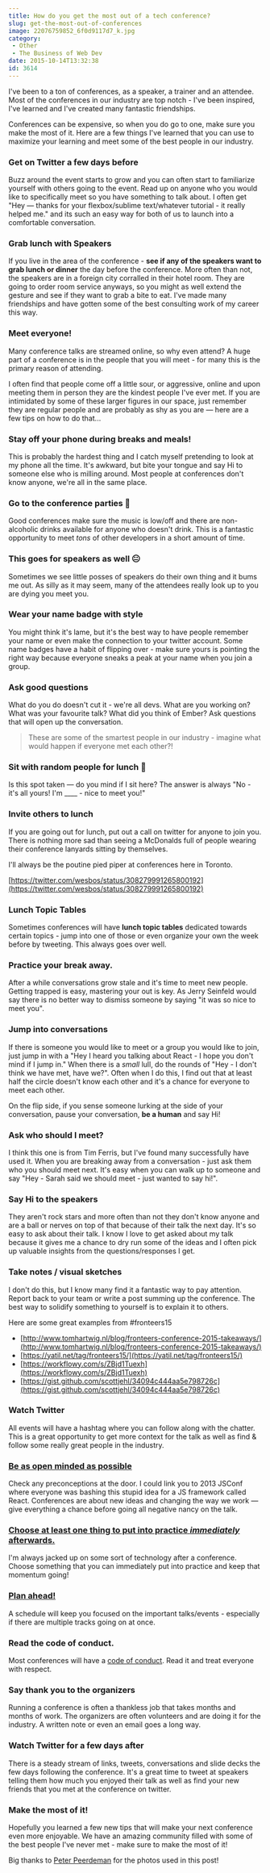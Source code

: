 ```yaml
---
title: How do you get the most out of a tech conference?
slug: get-the-most-out-of-conferences
image: 22076759852_6f0d9117d7_k.jpg
category:
 - Other
 - The Business of Web Dev
date: 2015-10-14T13:32:38
id: 3614
---
```


I've been to a ton of conferences, as a speaker, a trainer and an attendee. Most of the conferences in our industry are top notch - I've been inspired, I've learned and I've created many fantastic friendships.

Conferences can be expensive, so when you do go to one, make sure you make the most of it. Here are a few things I've learned that you can use to maximize your learning and meet some of the best people in our industry.

### Get on Twitter a few days before

Buzz around the event starts to grow and you can often start to familiarize yourself with others going to the event. Read up on anyone who you would like to specifically meet so you have something to talk about. I often get "Hey — thanks for your flexbox/sublime text/whatever tutorial - it really helped me." and its such an easy way for both of us to launch into a comfortable conversation.

### Grab lunch with Speakers

If you live in the area of the conference - **see if any of the speakers want to grab lunch or dinner** the day before the conference. More often than not, the speakers are in a foreign city corralled in their hotel room. They are going to order room service anyways, so you might as well extend the gesture and see if they want to grab a bite to eat. I've made many friendships and have gotten some of the best consulting work of my career this way.

### Meet everyone!

Many conference talks are streamed online, so why even attend? A huge part of a conference is in the people that you will meet - for many this is the primary reason of attending.

I often find that people come off a little sour, or aggressive, online and upon meeting them in person they are the kindest people I've ever met. If you are intimidated by some of these larger figures in our space, just remember they are regular people and are probably as shy as you are — here are a few tips on how to do that...

### Stay off your phone during breaks and meals!

This is probably the hardest thing and I catch myself pretending to look at my phone all the time. It's awkward, but bite your tongue and say Hi to someone else who is milling around. Most people at conferences don't know anyone, we're all in the same place.

### Go to the conference parties 🎉

Good conferences make sure the music is low/off and there are non-alcoholic drinks available for anyone who doesn't drink. This is a fantastic opportunity to meet _tons_ of other developers in a short amount of time.

### This goes for speakers as well 😐

Sometimes we see little posses of speakers do their own thing and it bums me out. As silly as it may seem, many of the attendees really look up to you are dying you meet you.

### Wear your name badge with style

You might think it's lame, but it's the best way to have people remember your name or even make the connection to your twitter account. Some name badges have a habit of flipping over - make sure yours is pointing the right way because everyone sneaks a peak at your name when you join a group.

### Ask good questions

What do you do doesn't cut it - we're all devs. What are you working on? What was your favourite talk? What did you think of Ember? Ask questions that will open up the conversation.

> These are some of the smartest people in our industry - imagine what would happen if everyone met each other?!

### Sit with random people for lunch 🍔

Is this spot taken — do you mind if I sit here? The answer is always "No - it's all yours! I'm ____ - nice to meet you!"

### Invite others to lunch

If you are going out for lunch, put out a call on twitter for anyone to join you. There is nothing more sad than seeing a McDonalds full of people wearing their conference lanyards sitting by themselves.

I'll always be the poutine pied piper at conferences here in Toronto.

[https://twitter.com/wesbos/status/308279991265800192](https://twitter.com/wesbos/status/308279991265800192)

### Lunch Topic Tables

Sometimes conferences will have **lunch topic tables** dedicated towards certain topics - jump into one of those or even organize your own the week before by tweeting. This always goes over well.

### Practice your break away.

After a while conversations grow stale and it's time to meet new people. Getting trapped is easy, mastering your out is key. As Jerry Seinfeld would say there is no better way to dismiss someone by saying "it was so nice to meet you".

### Jump into conversations

If there is someone you would like to meet or a group you would like to join, just jump in with a "Hey I heard you talking about React - I hope you don't mind if I jump in." When there is a _small_ lull, do the rounds of "Hey - I don't think we have met, have we?". Often when I do this, I find out that at least half the circle doesn't know each other and it's a chance for everyone to meet each other.

On the flip side, if you sense someone lurking at the side of your conversation, pause your conversation, **be a human** and say Hi!

### Ask who should I meet?

I think this one is from Tim Ferris, but I've found many successfully have used it. When you are breaking away from a conversation - just ask them who you should meet next. It's easy when you can walk up to someone and say "Hey - Sarah said we should meet - just wanted to say hi!".

### Say Hi to the speakers

They aren't rock stars and more often than not they don't know anyone and are a ball or nerves on top of that because of their talk the next day. It's so easy to ask about their talk. I know I love to get asked about my talk because it gives me a chance to dry run some of the ideas and I often pick up valuable insights from the questions/responses I get.

### Take notes / visual sketches

I don't do this, but I know many find it a fantastic way to pay attention. Report back to your team or write a post summing up the conference. The best way to solidify something to yourself is to explain it to others.

Here are some great examples from #fronteers15

* [http://www.tomhartwig.nl/blog/fronteers-conference-2015-takeaways/](http://www.tomhartwig.nl/blog/fronteers-conference-2015-takeaways/)
* [https://yatil.net/tag/fronteers15/](https://yatil.net/tag/fronteers15/)
* [https://workflowy.com/s/ZBjd1Tuexh](https://workflowy.com/s/ZBjd1Tuexh)
* [https://gist.github.com/scottjehl/34094c444aa5e798726c](https://gist.github.com/scottjehl/34094c444aa5e798726c)

### Watch Twitter

All events will have a hashtag where you can follow along with the chatter. This is a great opportunity to get more context for the talk as well as find & follow some really great people in the industry.

### [Be as open minded as possible](https://twitter.com/mchaste/status/654301045942812672)

Check any preconceptions at the door. I could link you to 2013 JSConf where everyone was bashing this stupid idea for a JS framework called React. Conferences are about new ideas and changing the way we work — give everything a chance before going all negative nancy on the talk.

### [Choose at least one thing to put into practice _immediately_ afterwards.](https://twitter.com/jeroenheijmans/status/654304019901489152)

I'm always jacked up on some sort of technology after a conference. Choose something that you can immediately put into practice and keep that momentum going!

### [Plan ahead!](https://twitter.com/antoniwan/status/654332586806919168)

A schedule will keep you focused on the important talks/events - especially if there are multiple tracks going on at once.

### Read the code of conduct.

Most conferences will have a [code of conduct](http://confcodeofconduct.com/). Read it and treat everyone with respect.

### Say thank you to the organizers

Running a conference is often a thankless job that takes months and months of work. The organizers are often volunteers and are doing it for the industry. A written note or even an email goes a long way.

### Watch Twitter for a few days after

There is a steady stream of links, tweets, conversations and slide decks the few days following the conference. It's a great time to tweet at speakers telling them how much you enjoyed their talk as well as find your new friends that you met at the conference on twitter.

### Make the most of it!

Hopefully you learned a few new tips that will make your next conference even more enjoyable. We have an amazing community filled with some of the best people I've never met - make sure to make the most of it!

Big thanks to [Peter Peerdeman](https://twitter.com/peterpeerdeman) for the photos used in this post!
